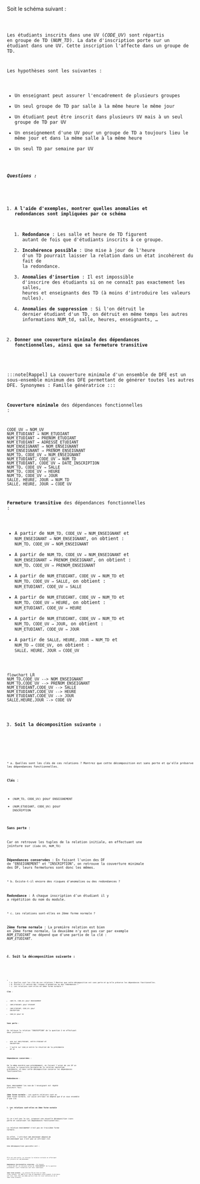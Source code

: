 
Soit le schéma suivant :

<Code code="ENSEIGNEMENT (NUM_TD, SALLE, JOUR, HEURE, NUM_ENSEIGNANT, NOM_ENSEIGNANT, PRENOM_ENSEIGNANT, CODE_UV, NOM_UV, NUM_ETUDIANT, NOM_ETUDIANT, PRENOM_ETUDIANT, ADRESSE_ETUDIANT, DATE_INSCRIPTION)" wrap="true" />


Les étudiants inscrits dans une UV (_CODE_UV_) sont répartis en groupe de TD (_NUM_TD_). La date d'inscription porte sur un étudiant dans une UV. Cette inscription l'affecte dans un groupe de TD.

Les hypothèses sont les suivantes :

* Un enseignant peut assurer l'encadrement de plusieurs groupes
* Un seul groupe de TD par salle à la même heure le même jour
* Un étudiant peut être inscrit dans plusieurs UV mais à un seul groupe de TD par UV
* Un enseignement d'une UV pour un groupe de TD a toujours lieu le même jour et dans la même salle à la même heure
* Un seul TD par semaine par UV

##### Questions :

1. **A l'aide d'exemples, montrer quelles anomalies et redondances sont impliquées par ce schéma**

    1. **Redondance** : Les salle et heure de TD figurent autant de fois que d'étudiants inscrits à ce groupe.
    2. **Incohérence possible** : Une mise à jour de l'heure d'un TD pourrait laisser la relation dans un état incohérent du fait de la redondance.
    3. **Anomalies d'insertion** : Il est impossible d'inscrire des étudiants si on ne connaît pas exactement les salles, heures et enseignants des TD (à moins d'introduire les valeurs nulles).
    4. **Anomalies de suppression** : Si l'on détruit le dernier étudiant d'un TD, on détruit en même temps les autres informations NUM_td, salle, heures, enseignants, …

2. **Donner une couverture minimale des dépendances fonctionnelles, ainsi que sa fermeture transitive**

:::note[Rappel]
La couverture minimale d'un ensemble de DFE est un sous-ensemble minimum des DFE permettant de générer toutes les autres DFE.
Synonymes : Famille génératrice
:::

**Couverture minimale** des dépendances fonctionnelles :

```
CODE_UV → NOM_UV
NUM_ETUDIANT → NOM_ETUDIANT
NUM_ETUDIANT → PRENOM_ETUDIANT
NUM_ETUDIANT → ADRESSE_ETUDIANT
NUM_ENSEIGNANT → NOM_ENSEIGNANT
NUM_ENSEIGNANT → PRENOM_ENSEIGNANT
NUM_TD, CODE_UV → NUM_ENSEIGNANT
NUM_ETUDIANT, CODE_UV → NUM_TD
NUM_ETUDIANT, CODE_UV → DATE_INSCRIPTION
NUM_TD, CODE_UV → SALLE
NUM_TD, CODE_UV → HEURE
NUM_TD, CODE_UV → JOUR
SALLE, HEURE, JOUR → NUM_TD
SALLE, HEURE, JOUR → CODE_UV
```

**Fermeture transitive** des dépendances fonctionnelles :

* A partir de `NUM_TD, CODE_UV → NUM_ENSEIGNANT` et `NUM_ENSEIGNANT → NOM_ENSEIGNANT`, on obtient : `NUM_TD, CODE_UV → NOM_ENSEIGNANT`
* A partir de `NUM_TD, CODE_UV → NUM_ENSEIGNANT` et `NUM_ENSEIGNANT → PRENOM_ENSEIGNANT`, on obtient : `NUM_TD, CODE_UV → PRENOM_ENSEIGNANT`
* A partir de `NUM_ETUDIANT, CODE_UV → NUM_TD` et `NUM_TD, CODE_UV → SALLE`, on obtient : `NUM_ETUDIANT, CODE_UV → SALLE`
* A partir de `NUM_ETUDIANT, CODE_UV → NUM_TD` et `NUM_TD, CODE_UV → HEURE`, on obtient : `NUM_ETUDIANT, CODE_UV → HEURE`
* A partir de `NUM_ETUDIANT, CODE_UV → NUM_TD` et `NUM_TD, CODE_UV → JOUR`, on obtient : `NUM_ETUDIANT, CODE_UV → JOUR`
* A partir de `SALLE, HEURE, JOUR → NUM_TD` et `NUM_TD → CODE_UV`, on obtient : `SALLE, HEURE, JOUR → CODE_UV`

```mermaid
flowchart LR
NUM_TD,CODE_UV --> NOM_ENSEIGNANT
NUM_TD,CODE_UV --> PRENOM_ENSEIGNANT
NUM_ETUDIANT,CODE_UV --> SALLE
NUM_ETUDIANT,CODE_UV --> HEURE
NUM_ETUDIANT,CODE_UV --> JOUR
SALLE,HEURE,JOUR --> CODE_UV
```

3. **Soit la décomposition suivante :**


<Code code="ENSEIGNEMENT (NUM_TD, CODE_UV, HEURE, SALLE, JOUR, NUM_ENSEIGNANT, NOM_ENSEIGNANT, PRENOM_ENSEIGNANT)" wrap="true" />

<Code code="INSCRIPTION (NUM_ETUDIANT, NOM_ETUDIANT, PRENOM_ETUDIANT, ADRESSE_ETUDIANT, CODE_UV, NOM_UV, DATE_INSCRIPTION, NUM_TD)" wrap="true" />

    * a. Quelles sont les clés de ces relations ? Montrez que cette décomposition est sans perte et qu'elle préserve les dépendances fonctionnelles. 

**Clés** : 

* `(NUM_TD, CODE_UV)` pour `ENSEIGNEMENT`
* `(NUM_ETUDIANT, CODE_UV)` pour `INSCRIPTION`

**Sans perte** :

Car on retrouve les tuples de la relation initiale, en effectuant une jointure sur `(Code UV, NUM_TD) `

**Dépendances conservées** : En faisant l'union des DF de "ENSEIGNEMENT" et "INSCRIPTION", on retrouve la couverture minimale des DF, leurs fermetures sont donc les mêmes.

    * b. Existe-t-il encore des risques d'anomalies ou des redondances ?

**Redondance** : A chaque inscription d'un étudiant il y a répétition du nom du module.

    * c. Les relations sont-elles en 2ème forme normale ?

**2ème forme normale** : La première relation est bien en 2ème forme normale, la deuxième n'y est pas car par exemple _NOM_ETUDIANT_ ne dépend que d'une partie de la clé : _NUM_ETUDIANT_.

4. **Soit la décomposition suivante :**

<Code code="ENSEIGNEMENT (NUM_TD, CODE_UV, HEURE, SALLE, JOUR, NUM_ENSEIGNANT, NOM_ENSEIGNANT, PRENOM_ENSEIGNANT)" wrap="true" />
<Code code="ETUDIANT (NUM_ETUDIANT, NOM_ETUDIANT, PRENOM_ETUDIANT, ADRESSE_ETUDIANT)" wrap="true" />
<Code code="INSCRIPTION (NUM_ETUDIANT, CODE_UV, DATE_INSCRIPTION, NUM_TD)" wrap="true" />
<Code code="UV (CODE_UV, NOM_UV)" wrap="true" />
* 
  * a. Quelles sont les clés de ces relations ? Montrez que cette décomposition est sans perte et qu'elle préserve les dépendances fonctionnelles. 
  * b. Existe-t-il encore des risques d'anomalies ou des redondances ? 
  * c. Les relations sont-elles en 2ème forme normale ?

**Clés** : 

* `(NUM_TD, CODE_UV)` pour `ENSEIGNEMENT`
* `(NUM_ETUDIANT)` pour `ETUDIANT`
* `(NUM_ETUDIANT, CODE_UV)` pour `INSCRIPTION`
* `CODE_UV` pour `UV`

**Sans perte** :

On retrouve la relation "INSCRIPTION" de la question 3 en effectuant deux jointures :

- une sur `NUM_ETUDIANT`, entre `ETUDIANT` et `INSCRIPTION`
- l'autre sur `CODE_UV` entre le résultat de la précédente et `UV`

**Dépendances conservées** :

De la même manière que précédemment, en faisant l'union de ces DF on retrouve la couverture minimale de la relation `INSCRIPTION` précédente, et donc cette décomposition conserve les dépendances fonctionnelles.

**Redondances** : 

Dans `ENSEIGNEMENT` les nom de l'enseignant est répété plusieurs fois.

**2ème forme normale** : Les quatre relations sont en 2ème forme normale, car aucun attribut ne dépend
que d'un sous ensemble d'une clé.


5. **Les relations sont-elles en 3ème forme normale ?**

Si ce n'est pas le cas, proposez une nouvelle décomposition (sans perte et conservant les dépendances fonctionnelles).

La relation `ENSEIGNEMENT` n'est pas en troisième forme normale.

En effet, l'attribut `NOM_ENSEIGNANT` dépend de `NUM_ENSEIGNANT` qui n'est pas un attribut clé.

Une décomposition possible est :

<Code code="ENSEIGNANT (NUM_ENSEIGNANT, NOM_ENSEIGNANT, PRENOM_ENSEIGNANT)" wrap="true" />
<Code code="TD (NUM_TD, Code UV, HEURE, SALLE, JOUR, NUM_ENSEIGNANT)" wrap="true" />

Elle est sans perte, on retrouve la relation initiale en effectuant une jointure sur `NUM_ENSEIGNANT`.

**Dépendances fonctionnelles conservées** : En faisant l'union des DF, on retrouve celles de "ENSEIGNEMENT" de la question précédente. Leurs fermetures sont donc identiques.

**3eme forme normale** : La relation TD est bien en 3ème forme normale, car NUM_TD et Code UV dépendent effectivement d'attributs non clés, mais font eux-même partie d'une clé (voir définition de la 3eme forme normale).
